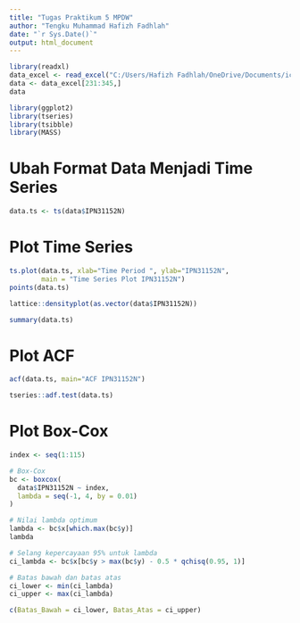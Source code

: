 ---
title: "Tugas Praktikum 5 MPDW"
author: "Tengku Muhammad Hafizh Fadhlah"
date: "`r Sys.Date()`"
output: html_document
---

```{r}
library(readxl)
data_excel <- read_excel("C:/Users/Hafizh Fadhlah/OneDrive/Documents/ice_cream.xlsx")
data <- data_excel[231:345,]
data
```
```{r}
library(ggplot2)
library(tseries)
library(tsibble)
library(MASS)
```
# Ubah Format Data Menjadi Time Series
```{r}
data.ts <- ts(data$IPN31152N)
```

# Plot Time Series
```{r}
ts.plot(data.ts, xlab="Time Period ", ylab="IPN31152N", 
        main = "Time Series Plot IPN31152N")
points(data.ts)

```
```{r}
lattice::densityplot(as.vector(data$IPN31152N))
```

```{r}
summary(data.ts)
```

# Plot ACF
```{r}
acf(data.ts, main="ACF IPN31152N")
```
```{r}
tseries::adf.test(data.ts)
```

# Plot Box-Cox
```{r}
index <- seq(1:115)

# Box-Cox
bc <- boxcox(
  data$IPN31152N ~ index,
  lambda = seq(-1, 4, by = 0.01)
)

# Nilai lambda optimum
lambda <- bc$x[which.max(bc$y)]
lambda

# Selang kepercayaan 95% untuk lambda
ci_lambda <- bc$x[bc$y > max(bc$y) - 0.5 * qchisq(0.95, 1)]

# Batas bawah dan batas atas
ci_lower <- min(ci_lambda)
ci_upper <- max(ci_lambda)

c(Batas_Bawah = ci_lower, Batas_Atas = ci_upper)

```

